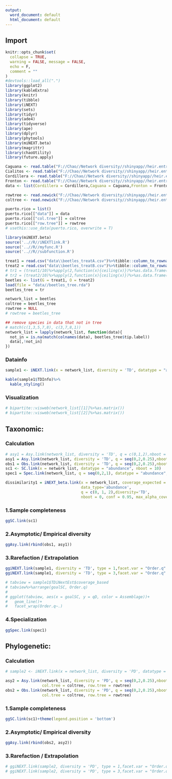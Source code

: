 ```yaml
---
output:
  word_document: default
  html_document: default
---
```



## Import 

```r
knitr::opts_chunk$set(
  collapse = TRUE,
  warning = FALSE, message = FALSE,
  echo = F,
  comment = ""
)
#devtools::load_all(".")
library(ggplot2)
library(kableExtra)
library(knitr)
library(tibble)
library(iNEXT)
library(sets)
library(tidyr)
library(ade4)
library(tidyverse)
library(ape)
library(dplyr)
library(phytools)
library(miNEXT.beta)
library(magrittr)
library(chaoUtility)
library(future.apply)

Caguana <- read.table("F://Chao//Network diversity//shinyapp//heir.entropy//data/Caguana.txt")
Cialitos <- read.table("F://Chao//Network diversity//shinyapp//heir.entropy//data/Cialitos.txt")
Cordillera <- read.table("F://Chao//Network diversity//shinyapp//heir.entropy//data/Cordillera.txt")
Fronton <- read.table("F://Chao//Network diversity//shinyapp//heir.entropy//data/Fronton.txt")
data <- list(Cordillera = Cordillera,Caguana = Caguana,Fronton = Fronton,Cialitos = Cialitos)

rowtree <- read.newick("F://Chao//Network diversity//shinyapp//heir.entropy//tree/rowtree.txt")
coltree <- read.newick("F://Chao//Network diversity//shinyapp//heir.entropy//tree/coltree.txt")

puerto.rico = list()
puerto.rico[["data"]] = data
puerto.rico[["col.tree"]] = coltree
puerto.rico[["row.tree"]] = rowtree
# usethis::use_data(puerto.rico, overwrite = T)
```

```r
library(miNEXT.beta)
source('..//R//iNEXTlink.R')
source('..//R//myfunc.R')
source('..//R//subfunction.R')
```

```r
treat1 = read.csv("data\\beetles_treatA.csv")%>%tibble::column_to_rownames("X")
treat2 = read.csv("data\\beetles_treatB.csv")%>%tibble::column_to_rownames("X")
# tr1 = (treat1/10)%>%apply(2,function(x){ceiling(x)})%>%as.data.frame()
# tr2 = (treat2/10)%>%apply(2,function(x){ceiling(x)})%>%as.data.frame()
beetles <- list(G = treat1, O = treat2)
load(file = "data//beetles_tree.rda")
beetles_tree = tr

network_list = beetles
coltree = beetles_tree
rowtree = NULL
# rowtree = beetles_tree
```

```r
## remove species in data that not in tree
# match(c(1,3,5,7,8), c(3,7,8,1))
network_list = lapply(network_list, function(data){
  not_in = is.na(match(colnames(data), beetles_tree$tip.label))
  data[,!not_in]
})
```


### Datainfo

```r
sample1 <- iNEXT.link(x = network_list, diversity = 'TD', datatype = "abundance", nboot = 10)
```

```r
kable(sample1$TDInfo)%>%
  kable_styling()
```

### Visualization

```r
# bipartite::visweb(network_list[[1]]%>%as.matrix())
# bipartite::visweb(network_list[[2]]%>%as.matrix())
```

## Taxonomic:
### Calculation

```r
# asy1 = Asy.link(network_list, diversity = 'TD', q = c(0,1,2),nboot = 0)
asy1 = Asy.link(network_list, diversity = 'TD', q = seq(0,2,0.25),nboot = 10)
obs1 = Obs.link(network_list, diversity = 'TD', q = seq(0,2,0.25),nboot = 10)
sc1 <- SC.link(x = network_list, datatype = "abundance", nboot = 10)
spec1 = Spec.link(network_list, q = seq(0,2,1), datatype = "abundance", nboot =0)

dissimilarity1 = iNEXT_beta.link(x = network_list, coverage_expected = seq(0.5,1,0.05),
                                 data_type='abundance',
                                 q = c(0, 1, 2),diversity='TD',
                                 nboot = 0, conf = 0.95, max_alpha_coverage=F, by='coverage')
```

### 1.Sample completeness

```r
ggSC.link(sc1)
```

### 2.Asymptotic/ Empirical diversity

```r
ggAsy.link(rbind(obs1, asy1))
```

### 3.Rarefaction / Extrapolation

```r
ggiNEXT.link(sample1, diversity = 'TD', type = 1,facet.var = "Order.q" )
ggiNEXT.link(sample1, diversity = 'TD', type = 3,facet.var = "Order.q" )
```

```r
# tabview = sample1$TDiNextEst$coverage_based
# tabview%>%arrange(goalSC, Order.q)
# 
# ggplot(tabview, aes(x = goalSC, y = qD, color = Assemblage))+
#   geom_line()+
#   facet_wrap(Order.q~.)
```


### 4.Specialization

```r
ggSpec.link(spec1)
```



## Phylogenetic: 
### Calculation

```r
# sample2 <- iNEXT.link(x = network_list, diversity = 'PD', datatype = "abundance", nboot = 10,col.tree = coltree, row.tree = rowtree)

asy2 = Asy.link(network_list, diversity = 'PD', q = seq(0,2,0.25),nboot = 0, 
                col.tree = coltree, row.tree = rowtree)
obs2 = Obs.link(network_list, diversity = 'PD', q = seq(0,2,0.25),nboot = 0,
                col.tree = coltree, row.tree = rowtree)
```

### 1.Sample completeness

```r
ggSC.link(sc1)+theme(legend.position = 'bottom')
```

### 2.Asymptotic/ Empirical diversity

```r
ggAsy.link(rbind(obs2, asy2))
```

### 3.Rarefaction / Extrapolation

```r
# ggiNEXT.link(sample2, diversity = 'PD', type = 1,facet.var = "Order.q" )
# ggiNEXT.link(sample2, diversity = 'PD', type = 3,facet.var = "Order.q" )
```

